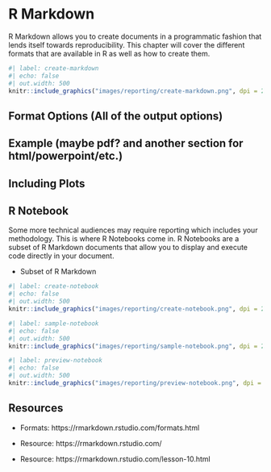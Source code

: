 # R Markdown

R Markdown allows you to create documents in a programmatic fashion that lends itself towards reproducibility. This chapter will cover the different formats that are available in R as well as how to create them.

```r
#| label: create-markdown
#| echo: false
#| out.width: 500
knitr::include_graphics("images/reporting/create-markdown.png", dpi = 270)
```

## Format Options (All of the output options)

## Example (maybe pdf? and another section for html/powerpoint/etc.)

## Including Plots

## R Notebook

Some more technical audiences may require reporting which includes your methodology. This is where R Notebooks come in. R Notebooks are a subset of R Markdown documents that allow you to display and execute code directly in your document.

- Subset of R Markdown

```r
#| label: create-notebook
#| echo: false
#| out.width: 500
knitr::include_graphics("images/reporting/create-notebook.png", dpi = 270)
```

```r
#| label: sample-notebook
#| echo: false
#| out.width: 500
knitr::include_graphics("images/reporting/sample-notebook.png", dpi = 270)
```

```r
#| label: preview-notebook
#| echo: false
#| out.width: 500
knitr::include_graphics("images/reporting/preview-notebook.png", dpi = 270)
```


## Resources

- Formats: https://rmarkdown.rstudio.com/formats.html

- Resource: https://rmarkdown.rstudio.com/
- Resource: https://rmarkdown.rstudio.com/lesson-10.html